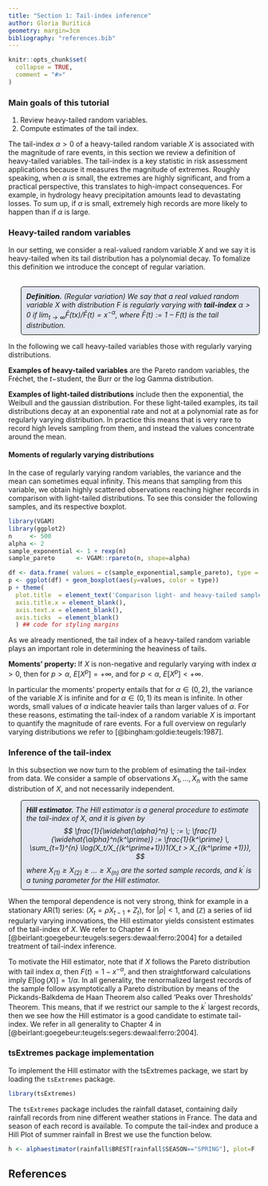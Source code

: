 ```yaml
---
title: "Section 1: Tail-index inference"
author: Gloria Buriticá
geometry: margin=3cm
bibliography: "references.bib"
---
```


<style>
p.comment{
background-color: #E3E7F1;
padding: 10px;
border: 1px solid black;
margin-left: 25px;
border-radius: 5px;
font-style: italic;
}



</style>

```r
knitr::opts_chunk$set(
  collapse = TRUE,
  comment = "#>"
)
```

### Main goals of this tutorial
  1. Review heavy-tailed random variables.
  2. Compute estimates of the tail index.


The tail-index $\alpha > 0$ of a heavy-tailed random variable $X$ is associated with the magnitude of rare events, in this section we review a definition of heavy-tailed variables.
The tail-index is a key statistic in risk assessment applications because it measures the magnitude of extremes. Roughly speaking, when $\alpha$ is small, the extremes are highly significant, and from a practical perspective, this translates to high-impact consequences.  For example, in hydrology heavy precipitation amounts lead to devastating losses.
To sum up, if $\alpha$ is small, extremely high records are more likely to happen than if $\alpha$ is large. 


### Heavy-tailed random variables

In our setting, we consider a real-valued random variable $X$ and we say it is heavy-tailed when its tail distribution has a polynomial decay. 
To fomalize this definition we introduce the concept of regular variation.
<br>
<br>

<p class="comment">
**Definition.** (Regular variation)
We say that a real valued random variable $X$ with distribution $F$ is regularly varying with **tail-index** $\alpha > 0$ if $\lim_{t \to \infty}\bar F(tx)/\bar F(t) = x^{-\alpha},$ where $\bar F(t) := 1- F(t)$ is the tail distribution.
<p>

In the following we call heavy-tailed variables those with regularly varying distributions.

__Examples of heavy-tailed variables__ are the Pareto random variables, the Fréchet, the $t-$student, the Burr or the log Gamma distribution. 

__Examples of light-tailed distributions__ include then the exponential, the Weibull and the gaussian distribution. For these light-tailed examples, its tail distributions decay at an exponential rate and not at a polynomial rate as for regularly varying distribution. In practice this means that is very rare to record high levels sampling from them, and instead the values concentrate around the mean. 


#### Moments of regularly varying distributions
In the case of regularly varying random variables, the variance and the mean can sometimes equal infinity. This means that sampling from this variable, we obtain highly scattered observations reaching higher records in comparison with light-tailed distributions. To see this consider the following samples, and its respective boxplot.

```r
library(VGAM)
library(ggplot2)
n     <- 500
alpha <- 2
sample_exponential <- 1 + rexp(n)
sample_pareto      <- VGAM::rpareto(n, shape=alpha)
```

```r
df <- data.frame( values = c(sample_exponential,sample_pareto), type = c(rep('Exp',n), rep('Pareto',n)) )
p <- ggplot(df) + geom_boxplot(aes(y=values, color = type)) 
p + theme(
  plot.title  = element_text('Comparison light- and heavy-tailed samples'),
  axis.title.x = element_blank(),
  axis.text.x = element_blank(),
  axis.ticks  = element_blank()
  ) ## code for styling margins
```

As we already mentioned, the tail index of a heavy-tailed random variable plays an important role in determining the heaviness of tails. 

__Moments' property: __ If $X$ is non-negative and regularly varying with index $\alpha > 0$, then for $p > \alpha$, $E[X^p] = + \infty$, and for $p < \alpha$, $E[X^p] < + \infty$.

In particular the moments' property entails that for $\alpha \in (0,2)$, the variance of the variable $X$ is infinite and for $\alpha \in (0,1)$ its mean is infinite. In other words, small values of $\alpha$ indicate heavier tails than larger values of $\alpha$.
For these reasons, estimating the tail-index of a random variable $X$ is important to quantify the magnitude of rare events. 
For a full overview on regularly varying distributions we refer to  [@bingham:goldie:teugels:1987].




### Inference of the tail-index

In this subsection we now turn to the problem of esimating the tail-index from data.
We consider a sample of observations $X_1, \dots, X_n$ with the same distribution of $X$, and not necessarily independent.

<p class="comment">
**Hill estimator.**
The Hill estimator is a general procedure to estimate the tail-index of $X$, and it is given by 
$$
\frac{1}{\widehat{\alpha}^n} \;  := \;  \frac{1}{\widehat{\alpha}^n(k^\prime)}  := \frac{1}{k^\prime} \, \sum_{t=1}^{n} \log(X_t/X_{(k^\prime+1)})1(X_t > X_{(k^\prime +1)}),
$$
where $X_{(1)} \geq X_{(2)} \geq \dots \geq  X_{(n)}$ are the sorted sample records, and $k^\prime$ is a tuning parameter for the Hill estimator.
<p> 


When the temporal dependence is not very strong, think for example in a stationary AR(1) series: $(X_t = \rho X_{t-1} + Z_{t})$, for $|\rho| < 1$, and $(\mathbb{Z})$ a series of iid regularly varying innovations, the Hill estimator yields consistent estimates of the tail-index of $X$. 
We refer to Chapter 4 in [@beirlant:goegebeur:teugels:segers:dewaal:ferro:2004] for a detailed treatment of tail-index inference.


To motivate the Hill estimator, note that if $X$ follows the Pareto distribution with tail index $\alpha$, then $F(t) = 1 -x^{-\alpha}$, and then straightforward calculations imply  $E[\log(X)] = 1/\alpha$. 
In all generality, the renormalized largest records of the sample follow asymptotically a Pareto distribution by means of the Pickands-Balkdema de Haan Theorem also called 'Peaks over Thresholds' Theorem. 
This means, that if we restrict our sample to the $k^\prime$ largest records, then we see how the Hill estimator is a good candidate to estimate tail-index.
We refer in all generality to Chapter 4 in [@beirlant:goegebeur:teugels:segers:dewaal:ferro:2004].

### tsExtremes package implementation
\par 
To implement the Hill estimator with the tsExtremes package,  we start by loading the $\texttt{tsExtremes}$ package.

```r
library(tsExtremes)
```


The $\texttt{tsExtremes}$ package includes the rainfall dataset, containing daily rainfall records from nine different weather stations in France. The data and season of each record is available. To compute the tail-index and produce a Hill Plot of summer rainfall in Brest we use the function below.



```r
h <- alphaestimator(rainfall$BREST[rainfall$SEASON=="SPRING"], plot=F , R0 = 100,  hill=T ,  k1 = 300 )
```


## References
